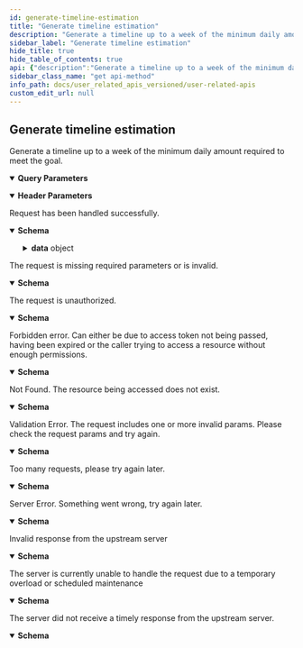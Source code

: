 ```yaml
---
id: generate-timeline-estimation
title: "Generate timeline estimation"
description: "Generate a timeline up to a week of the minimum daily amount required to meet the goal."
sidebar_label: "Generate timeline estimation"
hide_title: true
hide_table_of_contents: true
api: {"description":"Generate a timeline up to a week of the minimum daily amount required to meet the goal.","tags":["Goals"],"parameters":[{"in":"query","name":"type","schema":{"type":"string","enum":["QURAN_TIME","QURAN_PAGES","QURAN_RANGE","COURSE"],"description":"The type of the goal.","example":"QURAN_TIME"},"required":true,"description":"The type of the goal."},{"in":"query","name":"amount","schema":{"oneOf":[{"type":"string","pattern":"^(\\d+):(\\d+)-(\\d+):(\\d+)$","example":"1:5-1:10"},{"type":"integer","minimum":1,"example":600}],"description":"The amount of the goal. Depending on the goal type, the amount value and format will be different"},"required":true,"description":"The amount of the goal. Depending on the goal type, the amount value and format will be different"},{"in":"query","name":"duration","schema":{"type":"integer","minimum":1,"description":"The duration of the goal in days. If it's empty it means the goal is a daily goal and not duration-based."},"required":false,"description":"The duration of the goal in days. If it's empty it means the goal is a daily goal and not duration-based."},{"in":"query","name":"mushafId","schema":{"type":"integer","enum":[1,2,3,4,5,6,7,11,19],"description":"The id of the Mushaf being used. \n\n1 = QCFV2 \n\n  2 = QCFV1 \n\n  3 = Indopak \n\n  4 = UthmaniHafs \n\n  5 = KFGQPCHAFS \n\n  6 = Indopak15Lines \n\n  7 = Indopak16Lines \n\n  11 = Tajweeed \n\n  19 = QCFTajweedV4","example":4},"required":true,"description":"The id of the Mushaf being used. \n\n1 = QCFV2 \n\n  2 = QCFV1 \n\n  3 = Indopak \n\n  4 = UthmaniHafs \n\n  5 = KFGQPCHAFS \n\n  6 = Indopak15Lines \n\n  7 = Indopak16Lines \n\n  11 = Tajweeed \n\n  19 = QCFTajweedV4"},{"in":"header","name":"x-timezone","schema":{"type":"string","description":"The current timezone of the user. Not providing the value might affect the accuracy of how we calculate days and streaks.","example":"Asia/Saigon"},"description":"The current timezone of the user. Not providing the value might affect the accuracy of how we calculate days and streaks."}],"responses":{"200":{"description":"Request has been handled successfully.","content":{"application/json":{"schema":{"type":"object","properties":{"success":{"type":"boolean","example":true},"data":{"type":"object","properties":{"week":{"type":"array","items":{"type":"object","properties":{"date":{"type":"string","format":"date-time","description":"The date of the estimated day","example":"2023-01-21T07:28:13.023Z"},"amount":{"oneOf":[{"type":"string","example":"1:5-1:10"},{"type":"integer","minimum":1,"example":600}],"description":"The amount of the day's goal."}},"required":["date","amount"],"additionalProperties":false,"title":"EstimatedGoalTimelineDay"}}},"additionalProperties":false,"title":"EstimatedGoalTimeline"}},"additionalProperties":false}}}},"400":{"description":"The request is missing required parameters or is invalid.","content":{"application/json":{"schema":{"type":"object","properties":{"message":{"type":"string"},"type":{"type":"string","example":"gateway_timeout"},"success":{"type":"boolean","example":false}},"additionalProperties":false},"example":{"message":"The request is missing required headers or is invalid","type":"invalid_request","success":false}}}},"401":{"description":"The request is unauthorized.","content":{"application/json":{"schema":{"type":"object","properties":{"message":{"type":"string"},"type":{"type":"string","example":"gateway_timeout"},"success":{"type":"boolean","example":false}},"additionalProperties":false},"example":{"message":"The request requires user authentication","type":"unauthorized","success":false}}}},"403":{"description":"Forbidden error. Can either be due to access token not being passed, having been expired or the caller trying to access a resource without enough permissions.","content":{"application/json":{"schema":{"type":"object","properties":{"message":{"type":"string"},"type":{"type":"string","example":"gateway_timeout"},"success":{"type":"boolean","example":false}},"additionalProperties":false},"example":{"message":"The server understood the request, but refuses to authorize it","type":"forbidden","success":false}}}},"404":{"description":"Not Found. The resource being accessed does not exist.","content":{"application/json":{"schema":{"type":"object","properties":{"message":{"type":"string"},"type":{"type":"string","example":"gateway_timeout"},"success":{"type":"boolean","example":false}},"additionalProperties":false},"example":{"message":"The requested resource could not be found","type":"not_found","success":false}}}},"422":{"description":"Validation Error. The request includes one or more invalid params. Please check the request params and try again.","content":{"application/json":{"schema":{"type":"object","properties":{"message":{"type":"string"},"type":{"type":"string","example":"gateway_timeout"},"success":{"type":"boolean","example":false}},"additionalProperties":false},"example":{"message":"The request was well-formed but was unable to be followed due to semantic errors","type":"unprocessable_entity","success":false}}}},"429":{"description":"Too many requests, please try again later.","content":{"application/json":{"schema":{"type":"object","properties":{"message":{"type":"string"},"type":{"type":"string","example":"gateway_timeout"},"success":{"type":"boolean","example":false}},"additionalProperties":false},"example":{"message":"Too many requests, please try again later","type":"rate_limit_exceeded","success":false}}}},"500":{"description":"Server Error. Something went wrong, try again later.","content":{"application/json":{"schema":{"type":"object","properties":{"message":{"type":"string"},"type":{"type":"string","example":"gateway_timeout"},"success":{"type":"boolean","example":false}},"additionalProperties":false},"example":{"message":"The server encountered an internal error and was unable to complete your request","type":"internal_server_error","success":false}}}},"502":{"description":"Invalid response from the upstream server","content":{"application/json":{"schema":{"type":"object","properties":{"message":{"type":"string"},"type":{"type":"string","example":"gateway_timeout"},"success":{"type":"boolean","example":false}},"additionalProperties":false},"example":{"message":"The server was acting as a gateway or proxy and received an invalid response from the upstream server","type":"bad_gateway","success":false}}}},"503":{"description":"The server is currently unable to handle the request due to a temporary overload or scheduled maintenance","content":{"application/json":{"schema":{"type":"object","properties":{"message":{"type":"string"},"type":{"type":"string","example":"gateway_timeout"},"success":{"type":"boolean","example":false}},"additionalProperties":false},"example":{"message":"The server is currently unable to handle the request due to a temporary overload or scheduled maintenance","type":"service_unavailable","success":false}}}},"504":{"description":"The server did not receive a timely response from the upstream server.","content":{"application/json":{"schema":{"type":"object","properties":{"message":{"type":"string"},"type":{"type":"string","example":"gateway_timeout"},"success":{"type":"boolean","example":false}},"additionalProperties":false},"example":{"message":"The server was acting as a gateway or proxy and did not receive a timely response from the upstream server","type":"gateway_timeout","success":false}}}}},"method":"get","path":"/v1/goals/estimate","servers":[{"url":"https://apis.quran.foundation/auth","description":"Production Server"},{"url":"https://apis-staging.quran.foundation/auth","description":"Staging Server"}],"security":[{"x-auth-token":[],"x-client-id":[]}],"securitySchemes":{"x-auth-token":{"type":"apiKey","in":"header","name":"x-auth-token","description":"The JWT access token required for accessing the endpoints."},"x-client-id":{"type":"apiKey","in":"header","name":"x-client-id","description":"Your client id"}},"info":{"title":"User-related APIs","version":"1.0.0","description":"Quran.Foundation user-related APIs enable your app to seamlessly integrate with Quran.Foundation's user-centric features, providing access to personalized notes, bookmarks, goals, streaks, reading sessions, and more. This differentiates them from [content APIs](/docs/category/content-apis) that focus on non-user-specific resources like translations, tafsirs, and verses. \n\n ## Pagination \n\n We are using cursor based pagination. The pagination query params consist of `first`,`after`, `before` and `last`. \n\n Example \n - `first: 10` will give you first 10 items \n - `first: 10, after: xyz` will give you first 10 items after the item with id `xyz` \n - `last: 10` will give you the last 10 items \n - `last: 10, before: xyz` will give you the last 10 items before the item with id `xyz` \n\n The only possible combinations are `first + after` or `last + before`. They should not be used together"},"postman":{"name":"Generate timeline estimation","description":{"content":"Generate a timeline up to a week of the minimum daily amount required to meet the goal.","type":"text/plain"},"url":{"path":["v1","goals","estimate"],"host":["{{baseUrl}}"],"query":[{"disabled":false,"description":{"content":"(Required) The type of the goal.","type":"text/plain"},"key":"type","value":""},{"disabled":false,"description":{"content":"(Required) The amount of the goal. Depending on the goal type, the amount value and format will be different","type":"text/plain"},"key":"amount","value":""},{"disabled":false,"description":{"content":"The duration of the goal in days. If it's empty it means the goal is a daily goal and not duration-based.","type":"text/plain"},"key":"duration","value":""},{"disabled":false,"description":{"content":"(Required) The id of the Mushaf being used. \n\n1 = QCFV2 \n\n  2 = QCFV1 \n\n  3 = Indopak \n\n  4 = UthmaniHafs \n\n  5 = KFGQPCHAFS \n\n  6 = Indopak15Lines \n\n  7 = Indopak16Lines \n\n  11 = Tajweeed \n\n  19 = QCFTajweedV4","type":"text/plain"},"key":"mushafId","value":""}],"variable":[]},"header":[{"disabled":false,"description":{"content":"The current timezone of the user. Not providing the value might affect the accuracy of how we calculate days and streaks.","type":"text/plain"},"key":"x-timezone","value":""},{"key":"Accept","value":"application/json"}],"method":"GET"}}
sidebar_class_name: "get api-method"
info_path: docs/user_related_apis_versioned/user-related-apis
custom_edit_url: null
---
```



## Generate timeline estimation



Generate a timeline up to a week of the minimum daily amount required to meet the goal.

<details style={{"marginBottom":"1rem"}} data-collapsed={false} open={true}><summary style={{}}><strong>Query Parameters</strong></summary><div><ul><ParamsItem className={"paramsItem"} param={{"in":"query","name":"type","schema":{"type":"string","enum":["QURAN_TIME","QURAN_PAGES","QURAN_RANGE","COURSE"],"description":"The type of the goal.","example":"QURAN_TIME"},"required":true,"description":"The type of the goal."}}></ParamsItem><ParamsItem className={"paramsItem"} param={{"in":"query","name":"amount","schema":{"oneOf":[{"type":"string","pattern":"^(\\d+):(\\d+)-(\\d+):(\\d+)$","example":"1:5-1:10"},{"type":"integer","minimum":1,"example":600}],"description":"The amount of the goal. Depending on the goal type, the amount value and format will be different"},"required":true,"description":"The amount of the goal. Depending on the goal type, the amount value and format will be different"}}></ParamsItem><ParamsItem className={"paramsItem"} param={{"in":"query","name":"duration","schema":{"type":"integer","minimum":1,"description":"The duration of the goal in days. If it's empty it means the goal is a daily goal and not duration-based."},"required":false,"description":"The duration of the goal in days. If it's empty it means the goal is a daily goal and not duration-based."}}></ParamsItem><ParamsItem className={"paramsItem"} param={{"in":"query","name":"mushafId","schema":{"type":"integer","enum":[1,2,3,4,5,6,7,11,19],"description":"The id of the Mushaf being used. \n\n1 = QCFV2 \n\n  2 = QCFV1 \n\n  3 = Indopak \n\n  4 = UthmaniHafs \n\n  5 = KFGQPCHAFS \n\n  6 = Indopak15Lines \n\n  7 = Indopak16Lines \n\n  11 = Tajweeed \n\n  19 = QCFTajweedV4","example":4},"required":true,"description":"The id of the Mushaf being used. \n\n1 = QCFV2 \n\n  2 = QCFV1 \n\n  3 = Indopak \n\n  4 = UthmaniHafs \n\n  5 = KFGQPCHAFS \n\n  6 = Indopak15Lines \n\n  7 = Indopak16Lines \n\n  11 = Tajweeed \n\n  19 = QCFTajweedV4"}}></ParamsItem></ul></div></details><details style={{"marginBottom":"1rem"}} data-collapsed={false} open={true}><summary style={{}}><strong>Header Parameters</strong></summary><div><ul><ParamsItem className={"paramsItem"} param={{"in":"header","name":"x-timezone","schema":{"type":"string","description":"The current timezone of the user. Not providing the value might affect the accuracy of how we calculate days and streaks.","example":"Asia/Saigon"},"description":"The current timezone of the user. Not providing the value might affect the accuracy of how we calculate days and streaks."}}></ParamsItem></ul></div></details><div><ApiTabs><TabItem label={"200"} value={"200"}><div>

Request has been handled successfully.

</div><div><MimeTabs schemaType={"response"}><TabItem label={"application/json"} value={"application/json"}><SchemaTabs><TabItem label={"Schema"} value={"Schema"}><details style={{}} data-collapsed={false} open={true}><summary style={{"textAlign":"left"}}><strong>Schema</strong></summary><div style={{"textAlign":"left","marginLeft":"1rem"}}></div><ul style={{"marginLeft":"1rem"}}><SchemaItem collapsible={false} name={"success"} required={false} schemaName={"boolean"} qualifierMessage={undefined} schema={{"type":"boolean","example":true}}></SchemaItem><SchemaItem collapsible={true} className={"schemaItem"}><details style={{}}><summary style={{}}><strong>data</strong><span style={{"opacity":"0.6"}}> object</span></summary><div style={{"marginLeft":"1rem"}}><SchemaItem collapsible={true} className={"schemaItem"}><details style={{}}><summary style={{}}><strong>week</strong><span style={{"opacity":"0.6"}}> object[]</span></summary><div style={{"marginLeft":"1rem"}}><li><div style={{"fontSize":"var(--ifm-code-font-size)","opacity":"0.6","marginLeft":"-.5rem","paddingBottom":".5rem"}}>Array [</div></li><SchemaItem collapsible={false} name={"date"} required={true} schemaName={"date-time"} qualifierMessage={undefined} schema={{"type":"string","format":"date-time","description":"The date of the estimated day","example":"2023-01-21T07:28:13.023Z"}}></SchemaItem><SchemaItem collapsible={true} className={"schemaItem"}><details style={{}}><summary style={{}}><strong>amount</strong><span style={{"opacity":"0.6"}}> object</span><strong style={{"fontSize":"var(--ifm-code-font-size)","color":"var(--openapi-required)"}}> required</strong></summary><div style={{"marginLeft":"1rem"}}><div style={{"marginTop":".5rem","marginBottom":".5rem"}}>

The amount of the day's goal.

</div></div><div><span className={"badge badge--info"}>oneOf</span><SchemaTabs><TabItem label={"string"} value={"0-property"}><p>string</p><div style={{"marginTop":".5rem","marginBottom":".5rem"}}>

The amount of the day's goal.

</div></TabItem><TabItem label={"integer"} value={"1-property"}><p>integer</p><div style={{"marginTop":".5rem","marginBottom":".5rem"}}>

The amount of the day's goal.

</div></TabItem></SchemaTabs></div></details></SchemaItem><li><div style={{"fontSize":"var(--ifm-code-font-size)","opacity":"0.6","marginLeft":"-.5rem"}}>]</div></li></div></details></SchemaItem></div></details></SchemaItem></ul></details></TabItem><TabItem label={"Example (from schema)"} value={"Example (from schema)"}><ResponseSamples responseExample={"{\n  \"success\": true,\n  \"data\": {\n    \"week\": [\n      {\n        \"date\": \"2023-01-21T07:28:13.023Z\",\n        \"amount\": \"1:5-1:10\"\n      }\n    ]\n  }\n}"} language={"json"}></ResponseSamples></TabItem></SchemaTabs></TabItem></MimeTabs></div></TabItem><TabItem label={"400"} value={"400"}><div>

The request is missing required parameters or is invalid.

</div><div><MimeTabs schemaType={"response"}><TabItem label={"application/json"} value={"application/json"}><SchemaTabs><TabItem label={"Schema"} value={"Schema"}><details style={{}} data-collapsed={false} open={true}><summary style={{"textAlign":"left"}}><strong>Schema</strong></summary><div style={{"textAlign":"left","marginLeft":"1rem"}}></div><ul style={{"marginLeft":"1rem"}}><SchemaItem collapsible={false} name={"message"} required={false} schemaName={"string"} qualifierMessage={undefined} schema={{"type":"string"}}></SchemaItem><SchemaItem collapsible={false} name={"type"} required={false} schemaName={"string"} qualifierMessage={undefined} schema={{"type":"string","example":"gateway_timeout"}}></SchemaItem><SchemaItem collapsible={false} name={"success"} required={false} schemaName={"boolean"} qualifierMessage={undefined} schema={{"type":"boolean","example":false}}></SchemaItem></ul></details></TabItem><TabItem label={"Example (from schema)"} value={"Example (from schema)"}><ResponseSamples responseExample={"{\n  \"message\": \"string\",\n  \"type\": \"gateway_timeout\",\n  \"success\": false\n}"} language={"json"}></ResponseSamples></TabItem><TabItem label={"Example"} value={"Example"}><ResponseSamples responseExample={"{\n  \"message\": \"The request is missing required headers or is invalid\",\n  \"type\": \"invalid_request\",\n  \"success\": false\n}"} language={"json"}></ResponseSamples></TabItem></SchemaTabs></TabItem></MimeTabs></div></TabItem><TabItem label={"401"} value={"401"}><div>

The request is unauthorized.

</div><div><MimeTabs schemaType={"response"}><TabItem label={"application/json"} value={"application/json"}><SchemaTabs><TabItem label={"Schema"} value={"Schema"}><details style={{}} data-collapsed={false} open={true}><summary style={{"textAlign":"left"}}><strong>Schema</strong></summary><div style={{"textAlign":"left","marginLeft":"1rem"}}></div><ul style={{"marginLeft":"1rem"}}><SchemaItem collapsible={false} name={"message"} required={false} schemaName={"string"} qualifierMessage={undefined} schema={{"type":"string"}}></SchemaItem><SchemaItem collapsible={false} name={"type"} required={false} schemaName={"string"} qualifierMessage={undefined} schema={{"type":"string","example":"gateway_timeout"}}></SchemaItem><SchemaItem collapsible={false} name={"success"} required={false} schemaName={"boolean"} qualifierMessage={undefined} schema={{"type":"boolean","example":false}}></SchemaItem></ul></details></TabItem><TabItem label={"Example (from schema)"} value={"Example (from schema)"}><ResponseSamples responseExample={"{\n  \"message\": \"string\",\n  \"type\": \"gateway_timeout\",\n  \"success\": false\n}"} language={"json"}></ResponseSamples></TabItem><TabItem label={"Example"} value={"Example"}><ResponseSamples responseExample={"{\n  \"message\": \"The request requires user authentication\",\n  \"type\": \"unauthorized\",\n  \"success\": false\n}"} language={"json"}></ResponseSamples></TabItem></SchemaTabs></TabItem></MimeTabs></div></TabItem><TabItem label={"403"} value={"403"}><div>

Forbidden error. Can either be due to access token not being passed, having been expired or the caller trying to access a resource without enough permissions.

</div><div><MimeTabs schemaType={"response"}><TabItem label={"application/json"} value={"application/json"}><SchemaTabs><TabItem label={"Schema"} value={"Schema"}><details style={{}} data-collapsed={false} open={true}><summary style={{"textAlign":"left"}}><strong>Schema</strong></summary><div style={{"textAlign":"left","marginLeft":"1rem"}}></div><ul style={{"marginLeft":"1rem"}}><SchemaItem collapsible={false} name={"message"} required={false} schemaName={"string"} qualifierMessage={undefined} schema={{"type":"string"}}></SchemaItem><SchemaItem collapsible={false} name={"type"} required={false} schemaName={"string"} qualifierMessage={undefined} schema={{"type":"string","example":"gateway_timeout"}}></SchemaItem><SchemaItem collapsible={false} name={"success"} required={false} schemaName={"boolean"} qualifierMessage={undefined} schema={{"type":"boolean","example":false}}></SchemaItem></ul></details></TabItem><TabItem label={"Example (from schema)"} value={"Example (from schema)"}><ResponseSamples responseExample={"{\n  \"message\": \"string\",\n  \"type\": \"gateway_timeout\",\n  \"success\": false\n}"} language={"json"}></ResponseSamples></TabItem><TabItem label={"Example"} value={"Example"}><ResponseSamples responseExample={"{\n  \"message\": \"The server understood the request, but refuses to authorize it\",\n  \"type\": \"forbidden\",\n  \"success\": false\n}"} language={"json"}></ResponseSamples></TabItem></SchemaTabs></TabItem></MimeTabs></div></TabItem><TabItem label={"404"} value={"404"}><div>

Not Found. The resource being accessed does not exist.

</div><div><MimeTabs schemaType={"response"}><TabItem label={"application/json"} value={"application/json"}><SchemaTabs><TabItem label={"Schema"} value={"Schema"}><details style={{}} data-collapsed={false} open={true}><summary style={{"textAlign":"left"}}><strong>Schema</strong></summary><div style={{"textAlign":"left","marginLeft":"1rem"}}></div><ul style={{"marginLeft":"1rem"}}><SchemaItem collapsible={false} name={"message"} required={false} schemaName={"string"} qualifierMessage={undefined} schema={{"type":"string"}}></SchemaItem><SchemaItem collapsible={false} name={"type"} required={false} schemaName={"string"} qualifierMessage={undefined} schema={{"type":"string","example":"gateway_timeout"}}></SchemaItem><SchemaItem collapsible={false} name={"success"} required={false} schemaName={"boolean"} qualifierMessage={undefined} schema={{"type":"boolean","example":false}}></SchemaItem></ul></details></TabItem><TabItem label={"Example (from schema)"} value={"Example (from schema)"}><ResponseSamples responseExample={"{\n  \"message\": \"string\",\n  \"type\": \"gateway_timeout\",\n  \"success\": false\n}"} language={"json"}></ResponseSamples></TabItem><TabItem label={"Example"} value={"Example"}><ResponseSamples responseExample={"{\n  \"message\": \"The requested resource could not be found\",\n  \"type\": \"not_found\",\n  \"success\": false\n}"} language={"json"}></ResponseSamples></TabItem></SchemaTabs></TabItem></MimeTabs></div></TabItem><TabItem label={"422"} value={"422"}><div>

Validation Error. The request includes one or more invalid params. Please check the request params and try again.

</div><div><MimeTabs schemaType={"response"}><TabItem label={"application/json"} value={"application/json"}><SchemaTabs><TabItem label={"Schema"} value={"Schema"}><details style={{}} data-collapsed={false} open={true}><summary style={{"textAlign":"left"}}><strong>Schema</strong></summary><div style={{"textAlign":"left","marginLeft":"1rem"}}></div><ul style={{"marginLeft":"1rem"}}><SchemaItem collapsible={false} name={"message"} required={false} schemaName={"string"} qualifierMessage={undefined} schema={{"type":"string"}}></SchemaItem><SchemaItem collapsible={false} name={"type"} required={false} schemaName={"string"} qualifierMessage={undefined} schema={{"type":"string","example":"gateway_timeout"}}></SchemaItem><SchemaItem collapsible={false} name={"success"} required={false} schemaName={"boolean"} qualifierMessage={undefined} schema={{"type":"boolean","example":false}}></SchemaItem></ul></details></TabItem><TabItem label={"Example (from schema)"} value={"Example (from schema)"}><ResponseSamples responseExample={"{\n  \"message\": \"string\",\n  \"type\": \"gateway_timeout\",\n  \"success\": false\n}"} language={"json"}></ResponseSamples></TabItem><TabItem label={"Example"} value={"Example"}><ResponseSamples responseExample={"{\n  \"message\": \"The request was well-formed but was unable to be followed due to semantic errors\",\n  \"type\": \"unprocessable_entity\",\n  \"success\": false\n}"} language={"json"}></ResponseSamples></TabItem></SchemaTabs></TabItem></MimeTabs></div></TabItem><TabItem label={"429"} value={"429"}><div>

Too many requests, please try again later.

</div><div><MimeTabs schemaType={"response"}><TabItem label={"application/json"} value={"application/json"}><SchemaTabs><TabItem label={"Schema"} value={"Schema"}><details style={{}} data-collapsed={false} open={true}><summary style={{"textAlign":"left"}}><strong>Schema</strong></summary><div style={{"textAlign":"left","marginLeft":"1rem"}}></div><ul style={{"marginLeft":"1rem"}}><SchemaItem collapsible={false} name={"message"} required={false} schemaName={"string"} qualifierMessage={undefined} schema={{"type":"string"}}></SchemaItem><SchemaItem collapsible={false} name={"type"} required={false} schemaName={"string"} qualifierMessage={undefined} schema={{"type":"string","example":"gateway_timeout"}}></SchemaItem><SchemaItem collapsible={false} name={"success"} required={false} schemaName={"boolean"} qualifierMessage={undefined} schema={{"type":"boolean","example":false}}></SchemaItem></ul></details></TabItem><TabItem label={"Example (from schema)"} value={"Example (from schema)"}><ResponseSamples responseExample={"{\n  \"message\": \"string\",\n  \"type\": \"gateway_timeout\",\n  \"success\": false\n}"} language={"json"}></ResponseSamples></TabItem><TabItem label={"Example"} value={"Example"}><ResponseSamples responseExample={"{\n  \"message\": \"Too many requests, please try again later\",\n  \"type\": \"rate_limit_exceeded\",\n  \"success\": false\n}"} language={"json"}></ResponseSamples></TabItem></SchemaTabs></TabItem></MimeTabs></div></TabItem><TabItem label={"500"} value={"500"}><div>

Server Error. Something went wrong, try again later.

</div><div><MimeTabs schemaType={"response"}><TabItem label={"application/json"} value={"application/json"}><SchemaTabs><TabItem label={"Schema"} value={"Schema"}><details style={{}} data-collapsed={false} open={true}><summary style={{"textAlign":"left"}}><strong>Schema</strong></summary><div style={{"textAlign":"left","marginLeft":"1rem"}}></div><ul style={{"marginLeft":"1rem"}}><SchemaItem collapsible={false} name={"message"} required={false} schemaName={"string"} qualifierMessage={undefined} schema={{"type":"string"}}></SchemaItem><SchemaItem collapsible={false} name={"type"} required={false} schemaName={"string"} qualifierMessage={undefined} schema={{"type":"string","example":"gateway_timeout"}}></SchemaItem><SchemaItem collapsible={false} name={"success"} required={false} schemaName={"boolean"} qualifierMessage={undefined} schema={{"type":"boolean","example":false}}></SchemaItem></ul></details></TabItem><TabItem label={"Example (from schema)"} value={"Example (from schema)"}><ResponseSamples responseExample={"{\n  \"message\": \"string\",\n  \"type\": \"gateway_timeout\",\n  \"success\": false\n}"} language={"json"}></ResponseSamples></TabItem><TabItem label={"Example"} value={"Example"}><ResponseSamples responseExample={"{\n  \"message\": \"The server encountered an internal error and was unable to complete your request\",\n  \"type\": \"internal_server_error\",\n  \"success\": false\n}"} language={"json"}></ResponseSamples></TabItem></SchemaTabs></TabItem></MimeTabs></div></TabItem><TabItem label={"502"} value={"502"}><div>

Invalid response from the upstream server

</div><div><MimeTabs schemaType={"response"}><TabItem label={"application/json"} value={"application/json"}><SchemaTabs><TabItem label={"Schema"} value={"Schema"}><details style={{}} data-collapsed={false} open={true}><summary style={{"textAlign":"left"}}><strong>Schema</strong></summary><div style={{"textAlign":"left","marginLeft":"1rem"}}></div><ul style={{"marginLeft":"1rem"}}><SchemaItem collapsible={false} name={"message"} required={false} schemaName={"string"} qualifierMessage={undefined} schema={{"type":"string"}}></SchemaItem><SchemaItem collapsible={false} name={"type"} required={false} schemaName={"string"} qualifierMessage={undefined} schema={{"type":"string","example":"gateway_timeout"}}></SchemaItem><SchemaItem collapsible={false} name={"success"} required={false} schemaName={"boolean"} qualifierMessage={undefined} schema={{"type":"boolean","example":false}}></SchemaItem></ul></details></TabItem><TabItem label={"Example (from schema)"} value={"Example (from schema)"}><ResponseSamples responseExample={"{\n  \"message\": \"string\",\n  \"type\": \"gateway_timeout\",\n  \"success\": false\n}"} language={"json"}></ResponseSamples></TabItem><TabItem label={"Example"} value={"Example"}><ResponseSamples responseExample={"{\n  \"message\": \"The server was acting as a gateway or proxy and received an invalid response from the upstream server\",\n  \"type\": \"bad_gateway\",\n  \"success\": false\n}"} language={"json"}></ResponseSamples></TabItem></SchemaTabs></TabItem></MimeTabs></div></TabItem><TabItem label={"503"} value={"503"}><div>

The server is currently unable to handle the request due to a temporary overload or scheduled maintenance

</div><div><MimeTabs schemaType={"response"}><TabItem label={"application/json"} value={"application/json"}><SchemaTabs><TabItem label={"Schema"} value={"Schema"}><details style={{}} data-collapsed={false} open={true}><summary style={{"textAlign":"left"}}><strong>Schema</strong></summary><div style={{"textAlign":"left","marginLeft":"1rem"}}></div><ul style={{"marginLeft":"1rem"}}><SchemaItem collapsible={false} name={"message"} required={false} schemaName={"string"} qualifierMessage={undefined} schema={{"type":"string"}}></SchemaItem><SchemaItem collapsible={false} name={"type"} required={false} schemaName={"string"} qualifierMessage={undefined} schema={{"type":"string","example":"gateway_timeout"}}></SchemaItem><SchemaItem collapsible={false} name={"success"} required={false} schemaName={"boolean"} qualifierMessage={undefined} schema={{"type":"boolean","example":false}}></SchemaItem></ul></details></TabItem><TabItem label={"Example (from schema)"} value={"Example (from schema)"}><ResponseSamples responseExample={"{\n  \"message\": \"string\",\n  \"type\": \"gateway_timeout\",\n  \"success\": false\n}"} language={"json"}></ResponseSamples></TabItem><TabItem label={"Example"} value={"Example"}><ResponseSamples responseExample={"{\n  \"message\": \"The server is currently unable to handle the request due to a temporary overload or scheduled maintenance\",\n  \"type\": \"service_unavailable\",\n  \"success\": false\n}"} language={"json"}></ResponseSamples></TabItem></SchemaTabs></TabItem></MimeTabs></div></TabItem><TabItem label={"504"} value={"504"}><div>

The server did not receive a timely response from the upstream server.

</div><div><MimeTabs schemaType={"response"}><TabItem label={"application/json"} value={"application/json"}><SchemaTabs><TabItem label={"Schema"} value={"Schema"}><details style={{}} data-collapsed={false} open={true}><summary style={{"textAlign":"left"}}><strong>Schema</strong></summary><div style={{"textAlign":"left","marginLeft":"1rem"}}></div><ul style={{"marginLeft":"1rem"}}><SchemaItem collapsible={false} name={"message"} required={false} schemaName={"string"} qualifierMessage={undefined} schema={{"type":"string"}}></SchemaItem><SchemaItem collapsible={false} name={"type"} required={false} schemaName={"string"} qualifierMessage={undefined} schema={{"type":"string","example":"gateway_timeout"}}></SchemaItem><SchemaItem collapsible={false} name={"success"} required={false} schemaName={"boolean"} qualifierMessage={undefined} schema={{"type":"boolean","example":false}}></SchemaItem></ul></details></TabItem><TabItem label={"Example (from schema)"} value={"Example (from schema)"}><ResponseSamples responseExample={"{\n  \"message\": \"string\",\n  \"type\": \"gateway_timeout\",\n  \"success\": false\n}"} language={"json"}></ResponseSamples></TabItem><TabItem label={"Example"} value={"Example"}><ResponseSamples responseExample={"{\n  \"message\": \"The server was acting as a gateway or proxy and did not receive a timely response from the upstream server\",\n  \"type\": \"gateway_timeout\",\n  \"success\": false\n}"} language={"json"}></ResponseSamples></TabItem></SchemaTabs></TabItem></MimeTabs></div></TabItem></ApiTabs></div>
      